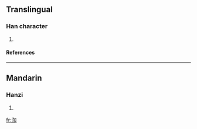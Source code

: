 ==Translingual==
===Han character===
{{Han char|rn=85|rad=水|as=05|sn=8|four=3610<sub>0</sub>|canj=水大尸口 (EKSR)}}
# {{defn|Han|sort=水05}}
====References====
{{Han ref|kx=0615.100|dkj=17272|dj=1009.080|hdz=31597.060|uh=6CC7|ud=27847|bh=CD4A|bd=52554}}

----
==Mandarin==
===Hanzi===
{{cmn-hanzi|pin=[[jiā]] ([[jia1]]), [[pō]] ([[po1]]), [[pó]] ([[po2]]), [[pò]] ([[po4]])|wg=chia<sup>1</sup>, p'o<sup>1</sup>, p'o<sup>2</sup>, p'o<sup>4</sup>}}
# {{defn|Mandarin}}

[[fr:泇]]